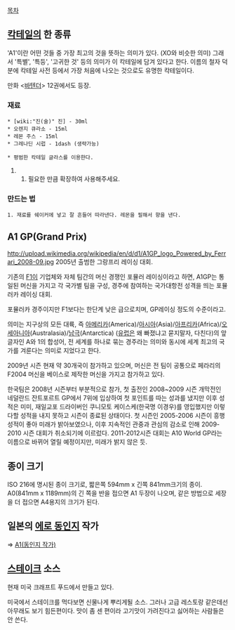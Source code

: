 [[목차]]

== [[칵테일]]의 한 종류 ==
'A1'이란 어떤 것들 중 가장 최고의 것을 뜻하는 의미가 있다. (XO와 비슷한 의미) 그래서 '특별', '특등', '고귀한 것' 등의 의미가 이 칵테일에 담겨 있다고 한다.
이름의 철자 덕분에 칵테일 사전 등에서 가장 처음에 나오는 것으로도 유명한 칵테일이다.

만화 <[[바텐더]]> 12권에서도 등장.

=== 재료 ===
 * [wiki:"진(술)" 진] - 30ml
 * 오렌지 큐라소 - 15ml
 * 레몬 주스 - 15ml
 * 그레나딘 시럽 - 1dash (생략가능)

 * 평범한 칵테일 글라스를 이용한다.
## 필요한 만큼 확장하여 사용해주세요.
=== 만드는 법 ===
 1. 재료를 쉐이커에 넣고 잘 흔들어 따라낸다. 레몬을 필해서 향을 낸다.

== A1 GP(Grand Prix) ==
http://upload.wikimedia.org/wikipedia/en/d/d1/A1GP_logo_Powered_by_Ferrari_2008-09.jpg
2005년 출범한 그랑프리 레이싱 대회.

기존의 [[F1]]이 기업체와 자체 팀간의 머신 경쟁인 포뮬러 레이싱이라고 하면, A1GP는 통일된 머신을 가지고 각 국가별 팀을 구성, 경주에 참여하는 국가대항전 성격을 띄는 포뮬러카 레이싱 대회.

포뮬러카 경주이지만 F1보다는 한단계 낮은 급으로치며, GP레이싱 정도의 수준이라고.

의미는 지구상의 모든 대륙, 즉 [[아메리카]](America)/[[아시아]](Asia)/[[아프리카]](Africa)/[[오세아니아]](Australasia)/[[남극]](Antarctica) ([[유럽]]은 왜 빠졌냐고 묻지말자, 다친다)의 앞글자인 A와 1의 합성어, 전 세계를 하나로 묶는 경주라는 의미와 동시에 세계 최고의 국가를 겨룬다는 의미로 지었다고 한다.

2009년 시즌 현재 약 30개국이 참가하고 있으며, 머신은 전 팀이 공통으로 페라리의 F2004 머신을 베이스로 제작한 머신을 가지고 참가하고 있다.

한국팀은 2008년 시즌부터 부분적으로 참가, 첫 출전인 2008~2009 시즌 개막전인 네덜란드 잔트포르트 GP에서 7위에 입상하여 첫 포인트를 따는 성과를 냈지만 이후 성적은 미미, 재일교포 드라이버인 쿠니모토 케이스케(한국명 이경우)를 영입했지만 이렇다할 성적을 내지 못하고 시즌이 종료된 상태이다. 첫 시즌인 2005-2006 시즌이 흥행성적이 좋아 미래가 밝아보였으나, 이후 지속적인 관중과 관심의 감소로 인해 2009-2010 시즌 대회가 취소되기에 이르렀다. 2011-2012시즌 대회는 A10 World GP라는 이름으로 바뀌어 열릴 예정이지만, 미래가 밝지 않은 듯.


== 종이 크기 ==

ISO 216에 명시된 종이 크기로, 짧은쪽 594mm x 긴쪽 841mm크기의 종이.
A0(841mm x 1189mm)의 긴 쪽을 반을 접으면 A1 두장이 나오며, 같은 방법으로 세장을 더 접으면 A4용지의 크기가 된다.
 
== 일본의 [[에로 동인지]] 작가 ==
⇒ [[A1(동인지 작가)]]

== [[스테이크]] 소스 ==
현재 미국 크래프트 푸드에서 만들고 있다.

미국에서 스테이크를 먹다보면 신물나게 뿌리게될 소스. 그러나 고급 레스토랑 같은데선 아무래도 보기 힘든편이다. 맛이 좀 센 편이라 고기맛이 가려진다고 싫어하는 사람들은 안 쓴다. 
